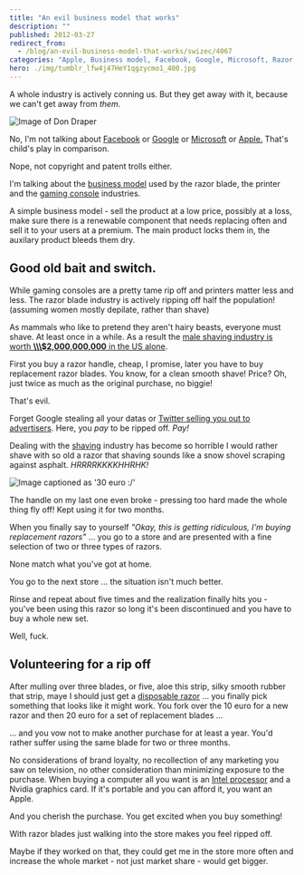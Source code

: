 ```yaml
---
title: "An evil business model that works"
description: ""
published: 2012-03-27
redirect_from:
  - /blog/an-evil-business-model-that-works/swizec/4067
categories: "Apple, Business model, Facebook, Google, Microsoft, Razor, Shaving, Twitter, Uncategorized"
hero: ./img/tumblr_lfw4j47HeY1qgzycmo1_400.jpg
---
```


A whole industry is actively conning us. But they get away with it, because we can't get away from _them_.

![Image of Don Draper](./img/tumblr_lfw4j47HeY1qgzycmo1_400.jpg)

No, I'm not talking about [Facebook](http://facebook.com) or [Google](http://google.com) or [Microsoft](<http://maps.google.com/maps?ll=47.6395972222,-122.12845&spn=0.01,0.01&q=47.6395972222,-122.12845 (Microsoft)&t=h>) or [Apple.](http://www.apple.com) That's child's play in comparison.

Nope, not copyright and patent trolls either.

I'm talking about the [business model](http://en.wikipedia.org/wiki/Business_model) used by the razor blade, the printer and the [gaming console](http://en.wikipedia.org/wiki/Video_game_console) industries.

A simple business model - sell the product at a low price, possibly at a loss, make sure there is a renewable component that needs replacing often and sell it to your users at a premium. The main product locks them in, the auxilary product bleeds them dry.

## Good old bait and switch.

While gaming consoles are a pretty tame rip off and printers matter less and less. The razor blade industry is actively ripping off half the population! (assuming women mostly depilate, rather than shave)

As mammals who like to pretend they aren't hairy beasts, everyone must shave. At least once in a while. As a result the [male shaving industry is worth **\\\\\\\$2,000,000,000** in the US alone](http://www.stuff.co.nz/sunday-star-times/features/2329747/Why-the-shaving-market-is-so-cut-throat).

First you buy a razor handle, cheap, I promise, later you have to buy replacement razor blades. You know, for a clean smooth shave! Price? Oh, just twice as much as the original purchase, no biggie!

That's evil.

Forget Google stealing all your datas or [Twitter selling you out to advertisers](http://www.theglobeandmail.com/news/technology/digital-culture/social-networking/twitter-sells-your-feed-to-big-data/article2355287/). Here, you _pay_ to be ripped off. _Pay!_

Dealing with the [shaving](http://en.wikipedia.org/wiki/Shaving) industry has become so horrible I would rather shave with so old a razor that shaving sounds like a snow shovel scraping against asphalt. _HRRRRKKKKHHRHK!_

![Image captioned as '30 euro :/'](./img/tumblr_m1fo0fZON41qekjngo1_500.jpg)

The handle on my last one even broke - pressing too hard made the whole thing fly off! Kept using it for two months.

When you finally say to yourself _"Okay, this is getting ridiculous, I'm buying replacement razors"_ ... you go to a store and are presented with a fine selection of two or three types of razors.

None match what you've got at home.

You go to the next store ... the situation isn't much better.

Rinse and repeat about five times and the realization finally hits you - you've been using this razor so long it's been discontinued and you have to buy a whole new set.

Well, fuck.

## Volunteering for a rip off

After mulling over three blades, or five, aloe this strip, silky smooth rubber that strip, maye I should just get a [disposable razor](http://en.wikipedia.org/wiki/Razor) ... you finally pick something that looks like it might work. You fork over the 10 euro for a new razor and then 20 euro for a set of replacement blades ...

... and you vow not to make another purchase for at least a year. You'd rather suffer using the same blade for two or three months.

No considerations of brand loyalty, no recollection of any marketing you saw on television, no other consideration than minimizing exposure to the purchase. When buying a computer all you want is an [Intel processor](http://en.wikipedia.org/wiki/List_of_Intel_microprocessors) and a Nvidia graphics card. If it's portable and you can afford it, you want an Apple.

And you cherish the purchase. You get excited when you buy something!

With razor blades just walking into the store makes you feel ripped off.

Maybe if they worked on that, they could get me in the store more often and increase the whole market - not just market share - would get bigger.
